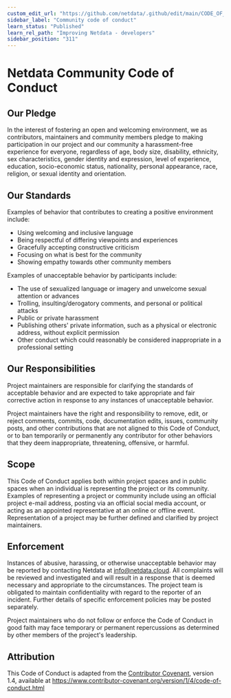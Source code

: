 ```yaml
---
custom_edit_url: "https://github.com/netdata/.github/edit/main/CODE_OF_CONDUCT.md"
sidebar_label: "Community code of conduct"
learn_status: "Published"
learn_rel_path: "Improving Netdata - developers"
sidebar_position: "311"
---
```



# Netdata Community Code of Conduct

## Our Pledge

In the interest of fostering an open and welcoming environment, we as
contributors, maintainers and community members pledge to making participation in our project and
our community a harassment-free experience for everyone, regardless of age, body
size, disability, ethnicity, sex characteristics, gender identity and expression,
level of experience, education, socio-economic status, nationality, personal
appearance, race, religion, or sexual identity and orientation.

## Our Standards

Examples of behavior that contributes to creating a positive environment
include:

-   Using welcoming and inclusive language
-   Being respectful of differing viewpoints and experiences
-   Gracefully accepting constructive criticism
-   Focusing on what is best for the community
-   Showing empathy towards other community members

Examples of unacceptable behavior by participants include:

-   The use of sexualized language or imagery and unwelcome sexual attention or
    advances
-   Trolling, insulting/derogatory comments, and personal or political attacks
-   Public or private harassment
-   Publishing others' private information, such as a physical or electronic
    address, without explicit permission
-   Other conduct which could reasonably be considered inappropriate in a
    professional setting

## Our Responsibilities

Project maintainers are responsible for clarifying the standards of acceptable
behavior and are expected to take appropriate and fair corrective action in
response to any instances of unacceptable behavior.

Project maintainers have the right and responsibility to remove, edit, or
reject comments, commits, code, documentation edits, issues, community posts, and other contributions
that are not aligned to this Code of Conduct, or to ban temporarily or
permanently any contributor for other behaviors that they deem inappropriate,
threatening, offensive, or harmful.

## Scope

This Code of Conduct applies both within project spaces and in public spaces
when an individual is representing the project or its community. Examples of
representing a project or community include using an official project e-mail
address, posting via an official social media account, or acting as an appointed
representative at an online or offline event. Representation of a project may be
further defined and clarified by project maintainers.

## Enforcement

Instances of abusive, harassing, or otherwise unacceptable behavior may be
reported by contacting Netdata at info@netdata.cloud. All
complaints will be reviewed and investigated and will result in a response that
is deemed necessary and appropriate to the circumstances. The project team is
obligated to maintain confidentiality with regard to the reporter of an incident.
Further details of specific enforcement policies may be posted separately.

Project maintainers who do not follow or enforce the Code of Conduct in good
faith may face temporary or permanent repercussions as determined by other
members of the project's leadership.

## Attribution

This Code of Conduct is adapted from the [Contributor Covenant][homepage], version 1.4,
available at <https://www.contributor-covenant.org/version/1/4/code-of-conduct.html>

[homepage]: https://www.contributor-covenant.org
